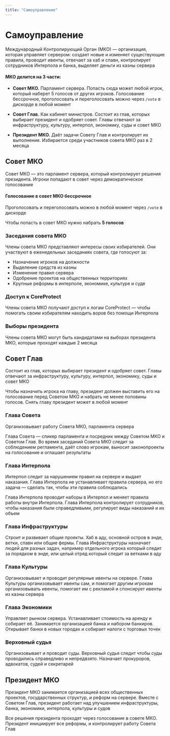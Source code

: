 ```yaml
---
title: "Самоуправление"
---
```


# Самоуправление

Международный Контролирующий Орган (МКО) — организация, которая управляет сервером: создает новые и изменяет существующие правила, проводит ивенты, отвечает за хаб и спавн, контролирует сотрудников Интерпола и банка, выделяет деньги из казны сервера

<CustomBlock>

#### МКО делится на 3 части:

- **Совет МКО.** Парламент сервера. Попасть сюда может любой игрок, который наберет 5 голосов от других игроков. Голосование бессрочное, проголосовать и переголосовать можно через `/vote` в дискорде в любой момент

- **Совет Глав.** Как кабинет министров. Состоит из глав, которых выбирает президент и одобряет совет. Главы отвечают за инфраструктуру, культуру, интерпол, экономику, суды и совет МКО

- **Президент МКО.** Даёт задачи Совету Глав и контролирует их выполнение. Избирается среди участников совета МКО раз в 2 месяца

</CustomBlock>

## Совет МКО

Совет МКО — это парламент сервера, который контролирует решения президента. Игроки попадают в совет через демократическое голосование

<CustomBlock type="note">

#### Голосование в совет МКО бессрочное

Проголосовать и переголосовать можно в любой момент через `/vote` в дискорде

Чтобы попасть в совет МКО нужно набрать **5 голосов**

</CustomBlock>

### Заседания совета МКО

Члены совета МКО представляют интересы своих избирателей. Они участвуют в еженедельных заседаниях совета, где голосуют за:

- Назначение игроков на должности
- Выделение средств из казны
- Изменение правил сервера
- Одобрение проектов на общественных территориях
- Крупные реформы в интерполе, экономике, культуре и суде

### Доступ к CoreProtect

Члены совета МКО получают доступ к логам CoreProtect — чтобы помогать своим избирателям находить воров без помощи Интерпола

### Выборы президента

Члены совета МКО могут быть кандидатами на выборах президента МКО, которые проходят каждые 2 месяца

## Совет Глав

Состоит из глав, которых выбирает президент и одобряет совет. Главы отвечают за инфраструктуру, культуру, интерпол, экономику, суды и совет МКО

Чтобы назначить игрока на главу, президент должен выставить его на голосование перед Советом МКО и набрать не менее половины голосов. Снять главу президент может в любой момент

### Глава Совета

Организовывает работу Совета МКО, парламента сервера

Глава Совета — спикер парламента и посредник между Советом МКО и Советом Глав. Во время заседаний Совета МКО следит за соблюдением регламента, даёт слово игрокам, выносит законопроекты на голосование и оглашает результаты

### Глава Интерпола

Интерпол следит за нарушением правил на сервере и выдает наказания. Глава Интерпола не устанавливает правила сервера, но его задача — сделать так, чтобы эти правила соблюдались

Глава Интерпола проводит наборы в Интерпол и меняет правила работы внутри Интерпола. Глава Интерпола контролирует сотрудников, чтобы наказания были справедливыми, регулирует виды наказаний и их объем

### Глава Инфраструктуры

Строит и развивает общие проекты. Хаб в аду, основной остров в энде, ветки, спавн или общие фермы. Глава Инфраструктуры назначает людей для разных задач, например отдельного игрока который следит за порядком в энде, или целый отряд который следит за ветками в аду

### Глава Культуры

Организовывает и проводит регулярные ивенты на сервере. Глава Культуры организовывает ивенты сам, и помогает другим игрокам организовывать ивенты, помогает им с рекламой и спонсирует ивенты из казны сервера

### Глава Экономики

Управляет рынком сервера. Устанавливает стоимость на аренду и собирает её. Занимается организацией банка и набором банкиров. Открывает банки в новых городах и собирает налоги с торговых точек

### Верховный судья

Организовывает и проводит суды. Верховный судья следит чтобы суды проводились справедливо и непредвзято. Назначает прокуроров, адвокатов, судей и секретарей

## Президент МКО

Президент МКО занимается организацией всех общественных проектов, государственных структур, и реформ на сервере. Вместе с Советом Глав, президент работает над улучшением инфраструктуры, банка, экономики, интерпола, культуры и судов

Все решения президента проходят через голосование в совете МКО. Президент инициирует все реформы, и контролирует работу Совета Глав

